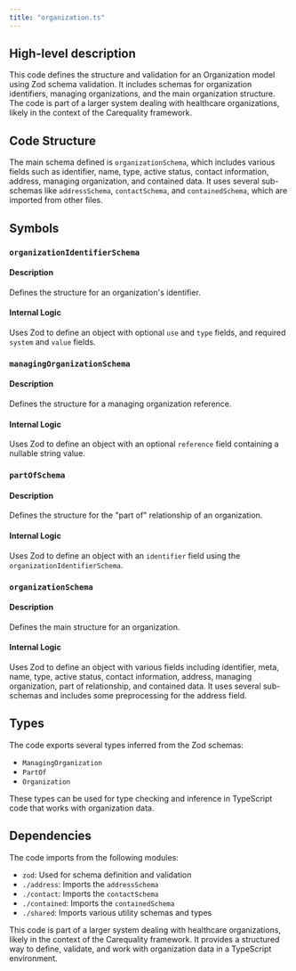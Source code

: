 ```yaml
---
title: "organization.ts"
---
```


## High-level description
This code defines the structure and validation for an Organization model using Zod schema validation. It includes schemas for organization identifiers, managing organizations, and the main organization structure. The code is part of a larger system dealing with healthcare organizations, likely in the context of the Carequality framework.

## Code Structure
The main schema defined is `organizationSchema`, which includes various fields such as identifier, name, type, active status, contact information, address, managing organization, and contained data. It uses several sub-schemas like `addressSchema`, `contactSchema`, and `containedSchema`, which are imported from other files.

## Symbols

### `organizationIdentifierSchema`
#### Description
Defines the structure for an organization's identifier.

#### Internal Logic
Uses Zod to define an object with optional `use` and `type` fields, and required `system` and `value` fields.

### `managingOrganizationSchema`
#### Description
Defines the structure for a managing organization reference.

#### Internal Logic
Uses Zod to define an object with an optional `reference` field containing a nullable string value.

### `partOfSchema`
#### Description
Defines the structure for the "part of" relationship of an organization.

#### Internal Logic
Uses Zod to define an object with an `identifier` field using the `organizationIdentifierSchema`.

### `organizationSchema`
#### Description
Defines the main structure for an organization.

#### Internal Logic
Uses Zod to define an object with various fields including identifier, meta, name, type, active status, contact information, address, managing organization, part of relationship, and contained data. It uses several sub-schemas and includes some preprocessing for the address field.

## Types
The code exports several types inferred from the Zod schemas:
- `ManagingOrganization`
- `PartOf`
- `Organization`

These types can be used for type checking and inference in TypeScript code that works with organization data.

## Dependencies
The code imports from the following modules:
- `zod`: Used for schema definition and validation
- `./address`: Imports the `addressSchema`
- `./contact`: Imports the `contactSchema`
- `./contained`: Imports the `containedSchema`
- `./shared`: Imports various utility schemas and types

This code is part of a larger system dealing with healthcare organizations, likely in the context of the Carequality framework. It provides a structured way to define, validate, and work with organization data in a TypeScript environment.